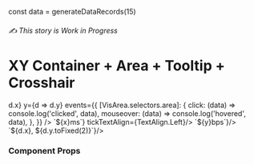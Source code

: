 const data = generateDataRecords(15)

<Meta title="Full Charts / Area Chart ✍️" component={VisXYContainer} />

###### ✍️ This story is Work in Progress

# XY Container + Area + Tooltip + Crosshair

<Canvas>
  <Story name="Area Chart">
    <VisXYContainer data={data} margin={{ top: 5, left: 5 }}>
      <VisArea
        x={d => d.x}
        y={d => d.y}
        events={{
          [VisArea.selectors.area]: {
            click: (data) => console.log('clicked', data),
            mouseover: (data) => console.log('hovered', data),
          },
        }}
      />
      <VisAxis type='x' numTicks={5} tickFormat={(x) => `${x}ms`} tickTextAlign={TextAlign.Left}/>
      <VisAxis type='y' tickFormat={(y) => `${y}bps`}/>
      <VisTooltip />
      <VisCrosshair template={d => `${d.x}, ${d.y.toFixed(2)}`}/>
    </VisXYContainer>
  </Story>
</Canvas>

### Component Props
<ArgsTable of={VisXYContainer} />

